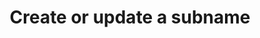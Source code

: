 ---
title: "Create or update a subname"
openapi: "/openapi/offchain-openapi.json POST /api/v1/subnames"
---